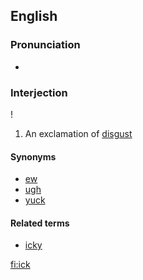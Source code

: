 ==English==

===Pronunciation===
* {{IPA|/-ɪk/}}

===Interjection===
{{en-interjection}}!

# An exclamation of [[disgust]]

====Synonyms====
* [[ew]]
* [[ugh]]
* [[yuck]]

====Related terms====
* [[icky]]

[[fi:ick]]